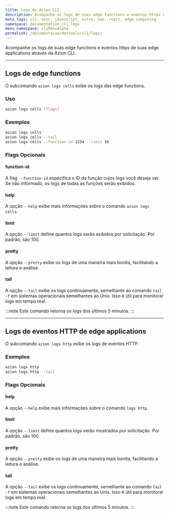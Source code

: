 ```yaml
---
title: Logs do Azion CLI
description: Acompanhe os logs de suas edge functions e eventos https de suas edge applications através da Azion CLI.
meta_tags: cli, next, javascript, astro, vue, react, edge computing
namespace: documentation_cli_logs
menu_namespace: cliMenuAlpha
permalink: /documentacao/devtools/cli/logs/
---
```


Acompanhe os logs de suas edge functions e eventos https de suas edge applications através da Azion CLI.

---

## Logs de edge functions

O subcomando `azion logs cells` exibe os logs das edge functions.

### Uso

```bash
azion logs cells [flags]
```

### Exemplos

```bash
azion logs cells
azion logs cells --tail
azion logs cells --function-id 1234 --limit 10
```

### Flags Opcionais

#### function-id

A flag `--function-id` especifica o ID da função cujos logs você deseja ver. Se não informado, os logs de todas as funções serão exibidos.

#### help

A opção `--help` exibe mais informações sobre o comando `azion logs cells`.

#### limit

A opção `--limit` define quantos logs serão exibidos por solicitação. Por padrão, são 100.

#### pretty

A opção `--pretty` exibe os logs de uma maneira mais bonita, facilitando a leitura e análise.

#### tail

A opção `--tail` exibe os logs continuamente, semelhante ao comando `tail -f` em sistemas operacionais semelhantes ao Unix. Isso é útil para monitorar logs em tempo real.

:::note 
Este comando retorna os logs dos últimos 5 minutos.
:::

---

## Logs de eventos HTTP de edge applications

O subcomando `azion logs http` exibe os logs de eventos HTTP.

### Exemplos

```bash
azion logs http
azion logs http --tail
```

### Flags Opcionais

#### help

A opção `--help` exibe mais informações sobre o comando `logs http`.

#### limit

A opção `--limit` define quantos logs serão mostrados por solicitação. Por padrão, são 100.

#### pretty

A opção `--pretty` exibe os logs de uma maneira mais bonita, facilitando a leitura e análise.

#### tail

A opção `--tail` exibe os logs continuamente, semelhante ao comando `tail -f` em sistemas operacionais semelhantes ao Unix. Isso é útil para monitorar logs em tempo real.

:::note 
Este comando retorna os logs dos últimos 5 minutos.
:::
